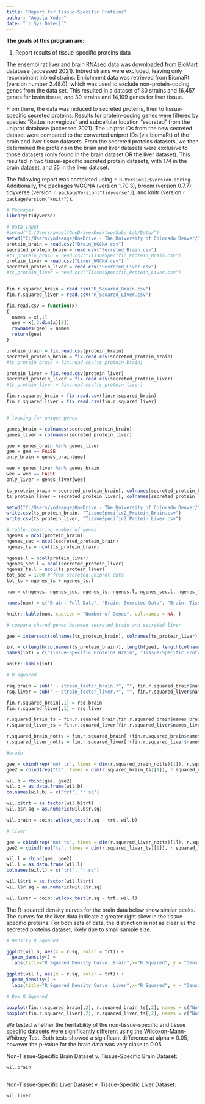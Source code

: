 ```yaml
---
title: "Report for Tissue-Specific Proteins"
author: "Angela Yoder"
date: "`r Sys.Date()`"
---
```


**The goals of this program are:**

1. Report results of tissue-specific proteins data

The ensembl rat liver and brain RNAseq data was downloaded from BioMart database (accessed 2021). Inbred strains were excluded, leaving only recombinant inbred strains. Enrichment data was retrieved from BiomaRt (version number 2.48.0), which was used to exclude non-protein-coding genes from the data set. This resulted in a dataset of 30 strains and 16,457 genes for brain tissue, and 30 strains and 14,109 genes for liver tissue. 

From there, the data was reduced to secreted proteins, then to tissue-specific secreted proteins. Results for protein-coding genes were filtered by species "Rattus norvegicus" and subcellular location "secreted" from the uniprot database (accessed 2021). The uniprot IDs from the new secreted dataset were compared to the converted uniprot IDs (via biomaRt) of the brain and liver tissue datasets. From the secreted proteins datasets, we then determined the proteins in the brain and liver datasets were exclusive to those datasets (only found in the brain dataset OR the liver dataset). This resulted in two tissue-specific secreted protein datasets, with 174 in the brain dataset, and 35 in the liver dataset.  

The following report was completed using `r R.Version()$version.string`. Additionally, the packages WGCNA (version 1.70.3), broom (version 0.7.7), tidyverse (version `r packageVersion("tidyverse")`), and knitr (version `r packageVersion("knitr")`). 

```r
# Packages
library(tidyverse)

# Data Input
#setwd("C:/Users/angel/OneDrive/Desktop/Saba Lab/Data/")
setwd("C:/Users/yodeange/OneDrive - The University of Colorado Denver/Saba Lab/Data")
protein_brain = read.csv("Brain_WGCNA.csv")
secreted_protein_brain = read.csv("Secreted_Brain.csv")
#ts_protein_brain = read.csv("TissueSpecific_Protein_Brain.csv")
protein_liver = read.csv("Liver_WGCNA.csv")
secreted_protein_liver = read.csv("Secreted_Liver.csv")
#ts_protein_liver = read.csv("TissueSpecific_Protein_Liver.csv")


fin.r.squared_brain = read.csv("R_Squared_Brain.csv")
fin.r.squared_liver = read.csv("R_Squared_Liver.csv")

fix.read.csv = function(x)
{
  names = x[,1]
  gee = x[,2:dim(x)[2]]
  rownames(gee) = names
  return(gee)
}

protein_brain = fix.read.csv(protein_brain)
secreted_protein_brain = fix.read.csv(secreted_protein_brain)
#ts_protein_brain = fix.read.csv(ts_protein_brain)

protein_liver = fix.read.csv(protein_liver)
secreted_protein_liver = fix.read.csv(secreted_protein_liver)
#ts_protein_liver = fix.read.csv(ts_protein_liver)

fin.r.squared_brain = fix.read.csv(fin.r.squared_brain)
fin.r.squared_liver = fix.read.csv(fin.r.squared_liver)



```

```r
# looking for unique genes

genes_brain = colnames(secreted_protein_brain)
genes_liver = colnames(secreted_protein_liver)

gee = genes_brain %in% genes_liver
gee = gee == FALSE
only_brain = genes_brain[gee]

wee = genes_liver %in% genes_brain
wee = wee == FALSE
only_liver = genes_liver[wee]

ts_protein_brain = secreted_protein_brain[, colnames(secreted_protein_brain) %in% only_brain]
ts_protein_liver = secreted_protein_liver[, colnames(secreted_protein_liver) %in% only_liver]

setwd("C:/Users/yodeange/OneDrive - The University of Colorado Denver/Saba Lab/Data")
write.csv(ts_protein_brain, "TissueSpecific2_Protein_Brain.csv")
write.csv(ts_protein_liver, "TissueSpecific2_Protein_Liver.csv")

```

```r
# table comparing number of genes
ngenes = ncol(protein_brain)
ngenes_sec = ncol(secreted_protein_brain)
ngenes_ts = ncol(ts_protein_brain)

ngenes.l = ncol(protein_liver)
ngenes_sec.l = ncol(secreted_protein_liver)
ngenes_ts.l = ncol(ts_protein_liver)
tot_sec = 1760 # from secreted uniprot data
tot_ts = ngenes_ts + ngenes_ts.l

num = c(ngenes, ngenes_sec, ngenes_ts, ngenes.l, ngenes_sec.l, ngenes_ts.l, tot_sec, tot_ts)

names(num) = c("Brain: Full Data", "Brain: Secreted Data", "Brain: Tissue-Specific Data", "Liver: Full Data", "Liver: Secreted Data", "Liver: Tissue-Specific Data", "Total Secreted Rat Proteins", "Total Tissue-Specific Rat Proteins")

knitr::kable(num, caption = "Number of Genes", col.names = NA, )

# compare shared genes between secreted brain and secreted liver

gee = intersect(colnames(ts_protein_brain), colnames(ts_protein_liver))

int = c(length(colnames(ts_protein_brain)), length(gee), length(colnames(ts_protein_liver)))
names(int) = c("Tissue-Specific Proteins Brain", "Tissue-Specific Proteins Shared by Brain and Liver", "Tissue-Specific Proteins Liver")

knitr::kable(int)

```

```r
# R squared

rsq.brain = sub(" ~ strain_factor_brain.*", "", fin.r.squared_brain$names_brain)
rsq.liver = sub(" ~ strain_factor_liver.*", "", fin.r.squared_liver$names_liver)

fin.r.squared_brain[,1] = rsq.brain
fin.r.squared_liver[,1] = rsq.liver

r.squared_brain_ts = fin.r.squared_brain[fin.r.squared_brain$names_brain %in% colnames(ts_protein_brain),]
r.squared_liver_ts = fin.r.squared_liver[fin.r.squared_liver$names_liver %in% colnames(ts_protein_liver),]

r.squared_brain_notts = fin.r.squared_brain[!(fin.r.squared_brain$names_brain %in% colnames(ts_protein_brain)),]
r.squared_liver_notts = fin.r.squared_liver[!(fin.r.squared_liver$names_liver %in% colnames(ts_protein_liver)),]

#brain

gee = cbind(rep("not ts", times = dim(r.squared_brain_notts)[1]), r.squared_brain_notts[,2])
gee2 = cbind(rep("ts", times = dim(r.squared_brain_ts)[1]), r.squared_brain_ts[,2])

wil.b = rbind(gee, gee2)
wil.b = as.data.frame(wil.b)
colnames(wil.b) = c("trt", "r.sq")

wil.b$trt = as.factor(wil.b$trt)
wil.b$r.sq = as.numeric(wil.b$r.sq)

wil.brain = coin::wilcox_test(r.sq ~ trt, wil.b)

# liver

gee = cbind(rep("not ts", times = dim(r.squared_liver_notts)[1]), r.squared_liver_notts[,2])
gee2 = cbind(rep("ts", times = dim(r.squared_liver_ts)[1]), r.squared_liver_ts[,2])

wil.l = rbind(gee, gee2)
wil.l = as.data.frame(wil.l)
colnames(wil.l) = c("trt", "r.sq")

wil.l$trt = as.factor(wil.l$trt)
wil.l$r.sq = as.numeric(wil.l$r.sq)

wil.liver = coin::wilcox_test(r.sq ~ trt, wil.l)

```

The R-squared density curves for the brain data below show similar peaks. The curves for the liver data indicate a greater right skew in the tissue-specific proteins. For both sets of data, the distinction is not as clear as the secreted proteins dataset, likely due to small sample size. 

```r

# Density R Squared

ggplot(wil.b, aes(x = r.sq, color = trt)) + 
  geom_density() +
  labs(title="R Squared Density Curve: Brain",x="R Squared", y = "Density")

ggplot(wil.l, aes(x = r.sq, color = trt)) + 
  geom_density() +
  labs(title="R Squared Density Curve: Liver",x="R Squared", y = "Density")

# Box R Squared

boxplot(fin.r.squared_brain[,2], r.squared_brain_ts[,2], names = c("Not TS", "TS"), xlab = "R Squared", main = "R Squared Brain Data")
boxplot(fin.r.squared_liver[,2], r.squared_liver_ts[,2], names = c("Not TS", "TS"), xlab = "R Squared", main = "R Squared Liver Data")


```

We tested whether the heritability of the non-tissue-specific and tissue specific datasets were significantly different using the Wilcoxon-Mann-Whitney Test. Both tests showed a significant difference at alpha = 0.05, however the p-value for the brain data was very close to 0.05. 

Non-Tissue-Specific Brain Dataset v. Tissue-Specific Brain Dataset: 

```r
wil.brain



```

Non-Tissue-Specific Liver Dataset v. Tissue-Specific Liver Dataset:

```r

wil.liver


```

